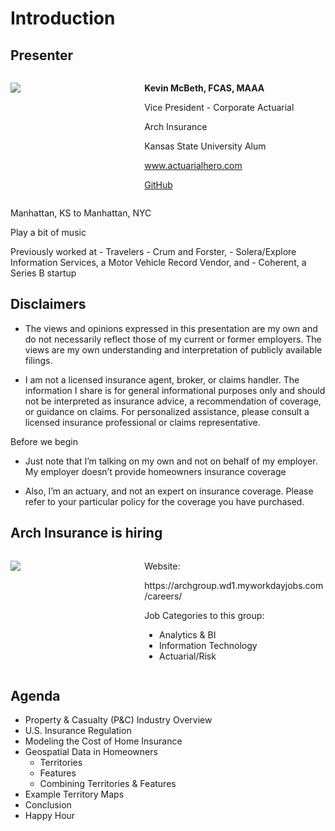 # Introduction {background-color="#A1D6F4"}

## Presenter {background-color="#A1D6F4"}

::: columns

::: {.column width="40%"}
![](images/britts.jpeg)
:::
  
::: {.column width="60%"}
**Kevin McBeth, FCAS, MAAA**
  
Vice President - Corporate Actuarial

Arch Insurance

Kansas State University Alum

[www.actuarialhero.com](www.actuarialhero.com)

[GitHub](https://github.com/ActuarialHero)
:::

:::
  
::: {.notes}
Manhattan, KS to Manhattan, NYC

Play a bit of music

Previously worked at
- Travelers
- Crum and Forster, 
- Solera/Explore Information Services, a Motor Vehicle Record Vendor, and
- Coherent, a Series B startup
:::

## Disclaimers {background-color="#A1D6F4"}

::: {.incremental}

- The views and opinions expressed in this presentation are my own and do not necessarily reflect those of my current or former employers. The views are my own understanding and interpretation of publicly available filings.

- I am not a licensed insurance agent, broker, or claims handler. The information I share is for general informational purposes only and should not be interpreted as insurance advice, a recommendation of coverage, or guidance on claims. For personalized assistance, please consult a licensed insurance professional or claims representative.

:::

::: {.notes}
Before we begin

- Just note that I'm talking on my own and not on behalf of my employer. My employer doesn't provide homeowners insurance coverage

- Also, I'm an actuary, and not an expert on insurance coverage. Please refer to your particular policy for the coverage you have purchased.
:::

## Arch Insurance is hiring {background-color="#A1D6F4"}

::: columns
::: {.column width="40%"}
![](images/arch_insurance_careers_qr_code.png)
:::

::: {.column width="60%"}

Website:

https://archgroup.wd1.myworkdayjobs.com/careers/

Job Categories to this group:

- Analytics & BI
- Information Technology
- Actuarial/Risk
:::
:::


## Agenda {background-color="#A1D6F4"}


- Property & Casualty (P&C) Industry Overview
- U.S. Insurance Regulation
- Modeling the Cost of Home Insurance
- Geospatial Data in Homeowners
  - Territories
  - Features
  - Combining Territories & Features
- Example Territory Maps
- Conclusion
- Happy Hour


  